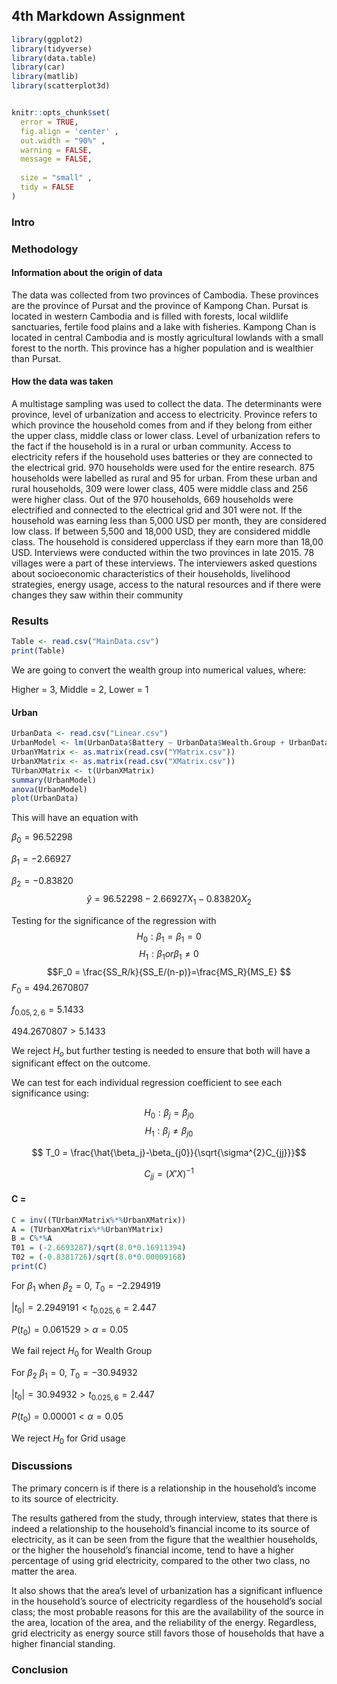 ## 4th Markdown Assignment
```r

library(ggplot2)
library(tidyverse)
library(data.table)
library(car)
library(matlib)
library(scatterplot3d)


knitr::opts_chunk$set(
  error = TRUE,
  fig.align = 'center' ,
  out.width = "90%" ,
  warning = FALSE,
  message = FALSE,
  
  size = "small" ,
  tidy = FALSE
)
```


### Intro


### Methodology



#### Information about the origin of data

The data was collected from two provinces of Cambodia. These provinces are the province of Pursat and the province of Kampong Chan. 
Pursat is located in western Cambodia and is filled with forests, local wildlife sanctuaries, fertile food plains and a lake with fisheries.
Kampong Chan is located in central Cambodia and is mostly agricultural lowlands with a small forest to the north. This province has a higher population and is wealthier than Pursat.

#### How the data was taken

A multistage sampling was used to collect the data. The determinants were province, level of urbanization and access to electricity.
Province refers to which province the household comes from and if they belong from either the upper class, middle class or lower class.
Level of urbanization refers to the fact if the household is in a rural or urban community.
Access to electricity refers if the household uses batteries or they are connected to the electrical grid.
970 households were used for the entire research. 875 households were labelled as rural and 95 for urban. From these urban and rural households, 309 were lower class, 405 were middle class and 256 were higher class. Out of the 970 households, 669 households were electrified and connected to the electrical grid and 301 were not. If the household was earning less than 5,000 USD per month, they are considered low class. If between 5,500 and 18,000 USD, they are considered middle class. The household is considered upperclass if they earn more than 18,00 USD.
Interviews were conducted within the two provinces in late 2015. 78 villages were a part of these interviews. The interviewers asked questions about socioeconomic characteristics of their households, livelihood strategies, energy usage, access to the natural resources and if there were changes they saw within their community  



### Results
```r
Table <- read.csv("MainData.csv")
print(Table)
```

We are going to convert the wealth group into numerical values, where: 

Higher = 3, Middle = 2, Lower = 1

#### Urban
```r
UrbanData <- read.csv("Linear.csv")
UrbanModel <- lm(UrbanData$Battery ~ UrbanData$Wealth.Group + UrbanData$Grid)
UrbanYMatrix <- as.matrix(read.csv("YMatrix.csv"))
UrbanXMatrix <- as.matrix(read.csv("XMatrix.csv"))
TUrbanXMatrix <- t(UrbanXMatrix)
summary(UrbanModel)
anova(UrbanModel)
plot(UrbanData)
```
This will have an equation with

$\beta_0 = 96.52298$

$\beta_1 = -2.66927$

$\beta_2 = -0.83820$
$$\hat{y} = 96.52298 - 2.66927X_1 - 0.83820X_2$$

Testing for the significance of the regression with
$$H_0: \beta_1 = \beta_1 = 0 $$
$$H_1: \beta_1 or \beta_1 \neq 0 $$
$$F_0 = \frac{SS_R/k}{SS_E/(n-p)}=\frac{MS_R}{MS_E} $$
$F_0 = 494.2670807$

$f_{0.05,2,6} = 5.1433$

$494.2670807 > 5.1433$

We reject $H_o$  but further testing is needed to ensure that both will have a significant effect on the outcome.


We can test for each individual regression coefficient to see each significance using:

$$H_0: \beta_j = \beta_{j0}$$
$$H_1: \beta_j \neq \beta_{j0}$$

$$ T_0 = \frac{\hat{\beta_j}-\beta_{j0}}{\sqrt{\sigma^{2}C_{jj}}}$$

$$C_{jj} = (X'X)^{-1}$$

#### C = 

```r
C = inv((TUrbanXMatrix%*%UrbanXMatrix))
A = (TUrbanXMatrix%*%UrbanYMatrix)
B = C%*%A
T01 = (-2.6693287)/sqrt(8.0*0.16911394)
T02 = (-0.8381726)/sqrt(8.0*0.00009168)
print(C)
```

For $\beta_1$ when $\beta_2 = 0$, $T_0 = -2.294919$ 

$|t_0| = 2.2949191 < t_{0.025,6} = 2.447$

$P(t_0) = 0.061529 > \alpha = 0.05$

We fail reject $H_0$ for Wealth Group


For $\beta_2$ $\beta_1 = 0$, $T_0 = -30.94932$ 

$|t_0| = 30.94932 > t_{0.025,6} = 2.447$

$P(t_0) = 0.00001 < \alpha = 0.05$

We reject $H_0$ for Grid usage

### Discussions
The primary concern is if there is a relationship in the household's income to its source of electricity. 

The results gathered from the study, through interview, states that there is indeed a relationship to the household's financial income to its source of electricity, as it can be seen from the figure that the wealthier households, or the higher the household's financial income, tend to have a higher percentage of using grid electricity, compared to the other two class, no matter the area. 

It also shows that the area's level of urbanization has a significant influence in the household's source of electricity regardless of the household's social class; the most probable reasons for this are the availability of the source in the area, location of the area, and the reliability of the energy. Regardless, grid electricity as energy source still favors those of households that have a higher financial standing.

### Conclusion





















